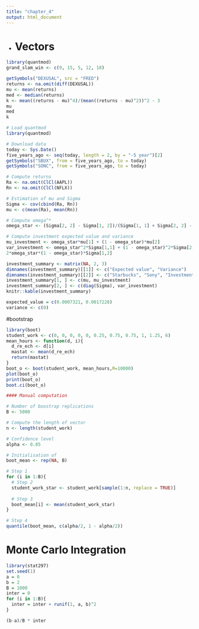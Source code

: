 ```yaml
---
title: "chapter_4"
output: html_document
---
```

- # Vectors

```r
library(quantmod)
grand_slam_win <- c(9, 15, 5, 12, 18)


```


```r
getSymbols("DEXUSAL", src = "FRED")
returns <- na.omit(diff(DEXUSAL))
mu <- mean(returns)
med <- median(returns)
k <- mean((returns - mu)^4)/(mean((returns - mu)^2))^2 - 3
mu
med
k

```
```r
# Load quantmod
library(quantmod)

# Download data
today <- Sys.Date()
five_years_ago <- seq(today, length = 2, by = "-5 year")[2]
getSymbols("SBUX", from = five_years_ago, to = today)
getSymbols("SONC", from = five_years_ago, to = today)

# Compute returns
Ra <- na.omit(ClCl(AAPL))
Rn <- na.omit(ClCl(NFLX)) 

# Estimation of mu and Sigma
Sigma <- cov(cbind(Ra, Rn))
mu <- c(mean(Ra), mean(Rn))

# Compute omega^*
omega_star <- (Sigma[2, 2] - Sigma[1, 2])/(Sigma[1, 1] + Sigma[2, 2] - 2*Sigma[1, 2])

# Compute investment expected value and variance
mu_investment <- omega_star*mu[1] + (1 - omega_star)*mu[2]
var_investment <- omega_star^2*Sigma[1,1] + (1 - omega_star)^2*Sigma[2,2] + 
2*omega_star*(1 - omega_star)*Sigma[1,2]

investment_summary <- matrix(NA, 2, 3)
dimnames(investment_summary)[[1]] <- c("Expected value", "Variance")
dimnames(investment_summary)[[2]] <- c("Starbucks", "Sony", "Investment")
investment_summary[1, ] <- c(mu, mu_investment)
investment_summary[2, ] <- c(diag(Sigma), var_investment)
knitr::kable(investment_summary)
```
```r
expected_value = c(0.0007321, 0.0017228)
variance <- c(0)
```

#bootstrap
```r
library(boot)
student_work <- c(0, 0, 0, 0, 0, 0.25, 0.75, 0.75, 1, 1.25, 6)
mean_hours <- function(d, i){
  d_re_ech <- d[i]
  mastat <- mean(d_re_ech)
  return(mastat)
}
boot_o <- boot(student_work, mean_hours,R=10000)
plot(boot_o)
print(boot_o)
boot.ci(boot_o)

#### Manual computation

# Number of boostrap replications
B <- 5000

# Compute the length of vector
n <- length(student_work)

# Confidence level
alpha <- 0.05

# Initialisation of 
boot_mean <- rep(NA, B)

# Step 1
for (i in 1:B){
  # Step 2
  student_work_star <- student_work[sample(1:n, replace = TRUE)]
  
  # Step 3
  boot_mean[i] <- mean(student_work_star)
}

# Step 4
quantile(boot_mean, c(alpha/2, 1 - alpha/2))
```

# Monte Carlo Integration

```r
library(stat297)
set.seed(1)
a = 0 
b = 2
B = 1000
inter = 0
for (i in 1:B){
  inter = inter + runif(1, a, b)^2
}

(b-a)/B * inter




```




